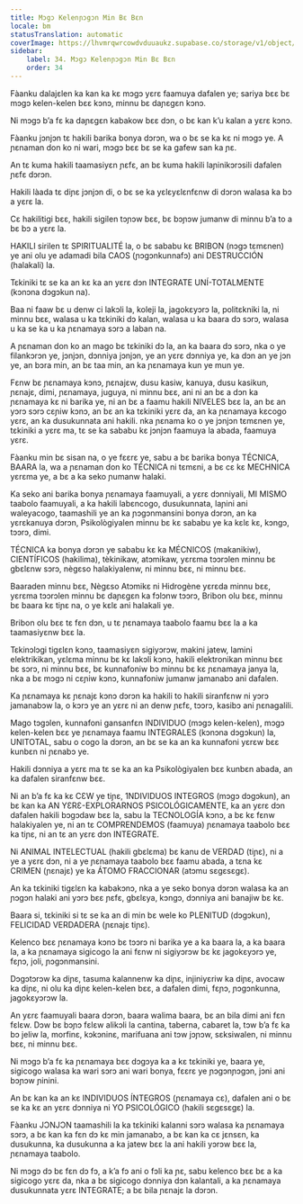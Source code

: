 ```yaml
---
title: Mɔgɔ Kelenɲɔgɔn Min Bɛ Bɛn
locale: bm
statusTranslation: automatic
coverImage: https://lhvmrqwrcowdvduuaukz.supabase.co/storage/v1/object/public/strapi-uploads/small_cover-educacion-fundamental.webp-2d51a7828a2b1309555be27f7e2a61a0.webp
sidebar:
    label: 34. Mɔgɔ Kelenɲɔgɔn Min Bɛ Bɛn
    order: 34
---
```

Fàanku dalajɛlen ka kan ka kɛ mɔgɔ yɛrɛ faamuya dafalen ye; sariya bɛɛ bɛ mɔgɔ kelen-kelen bɛɛ kɔnɔ, minnu bɛ daɲɛgɛn kɔnɔ.

Ni mɔgɔ b’a fɛ ka daɲɛgɛn kabakow bɛɛ dɔn, o bɛ kan k’u kalan a yɛrɛ kɔnɔ.

Fàanku jɔnjɔn tɛ hakili barika bonya dɔrɔn, wa o bɛ se ka kɛ ni mɔgɔ ye. A ɲɛnaman don ko ni wari, mɔgɔ bɛɛ bɛ se ka gafew san ka ɲɛ.

An tɛ kuma hakili taamasiyɛn ɲɛfɛ, an bɛ kuma hakili laɲinikɔrɔsili dafalen ɲɛfɛ dɔrɔn.

Hakili làada tɛ diɲɛ jɔnjɔn di, o bɛ se ka yɛlɛyɛlɛnfɛnw di dɔrɔn walasa ka bɔ a yɛrɛ la.

Cɛ hakilitigi bɛɛ, hakili sigilen tɔɲɔw bɛɛ, bɛ bɔɲɔw jumanw di minnu b’a to a bɛ bɔ a yɛrɛ la.

HAKILI sirilen tɛ SPIRITUALITÉ la, o bɛ sababu kɛ BRIBON (nɔgɔ tɛmɛnen) ye ani olu ye adamadi bila CAOS (ɲɔgɔnkunnafɔ) ani DESTRUCCIÓN (halakali) la.

Tɛkiniki tɛ se ka an kɛ ka an yɛrɛ dɔn INTEGRATE UNÍ-TOTALMENTE (kɔnɔna dɔgɔkun na).

Baa ni faaw bɛ u denw ci lakɔli la, koleji la, jagokɛyɔrɔ la, politɛkniki la, ni minnu bɛɛ, walasa u ka tɛkiniki dɔ kalan, walasa u ka baara dɔ sɔrɔ, walasa u ka se ka u ka ɲɛnamaya sɔrɔ a laban na.

A ɲɛnaman don ko an mago bɛ tɛkiniki dɔ la, an ka baara dɔ sɔrɔ, nka o ye filankɔrɔn ye, jɔnjɔn, dɔnniya jɔnjɔn, ye an yɛrɛ dɔnniya ye, ka dɔn an ye jɔn ye, an bɔra min, an bɛ taa min, an ka ɲɛnamaya kun ye mun ye.

Fɛnw bɛ ɲɛnamaya kɔnɔ, ɲɛnajɛw, dusu kasiw, kanuya, dusu kasikun, ɲɛnajɛ, dimi, ɲɛnamaya, juguya, ni minnu bɛɛ, ani ni an bɛ a dɔn ka ɲɛnamaya kɛ ni barika ye, ni an bɛ a faamu hakili NIVELES bɛɛ la, an bɛ an yɔrɔ sɔrɔ cɛɲiw kɔnɔ, an bɛ an ka tɛkiniki yɛrɛ da, an ka ɲɛnamaya kɛcogo yɛrɛ, an ka dusukunnata ani hakili. nka ɲɛnama ko o ye jɔnjɔn tɛmɛnen ye, tɛkiniki a yɛrɛ ma, tɛ se ka sababu kɛ jɔnjɔn faamuya la abada, faamuya yɛrɛ.

Fàanku min bɛ sisan na, o ye fɛɛrɛ ye, sabu a bɛ barika bonya TÉCNICA, BAARA la, wa a ɲɛnaman don ko TÉCNICA ni tɛmɛni, a bɛ cɛ kɛ MECHNICA yɛrɛma ye, a bɛ a ka seko ɲumanw halaki.

Ka seko ani barika bonya ɲɛnamaya faamuyali, a yɛrɛ dɔnniyali, MI MISMO taabolo faamuyali, a ka hakili labɛncogo, dusukunnata, laɲini ani waleyacogo, taamashili ye an ka ɲɔgɔnmansini bonya dɔrɔn, an ka yɛrɛkanuya dɔrɔn, Psikològiyalen minnu bɛ kɛ sababu ye ka kɛlɛ kɛ, kɔngɔ, tɔɔrɔ, dimi.

TÉCNICA ka bonya dɔrɔn ye sababu kɛ ka MÉCNICOS (makanikiw), CIENTÍFICOS (hakilima), tèkinikaw, atɔmikaw, yɛrɛma tɔɔrɔlen minnu bɛ gbɛlɛnw sɔrɔ, nègɛso halakiyalenw, ni minnu bɛɛ, ni minnu bɛɛ.

Baaraden minnu bɛɛ, Nègɛso Atɔmikɛ ni Hidrogène yɛrɛda minnu bɛɛ, yɛrɛma tɔɔrɔlen minnu bɛ daɲɛgɛn ka fɔlɔnw tɔɔrɔ, Bribon olu bɛɛ, minnu bɛ baara kɛ tiɲɛ na, o ye kɛlɛ ani halakali ye.

Bribon olu bɛɛ tɛ fɛn dɔn, u tɛ ɲɛnamaya taabolo faamu bɛɛ la a ka taamasiyɛnw bɛɛ la.

Tɛkinɔlɔgi tigɛlɛn kɔnɔ, taamasiyɛn sigiyɔrɔw, makini jatew, lamini elektrikikan, yɛlɛma minnu bɛ kɛ lakɔli kɔnɔ, hakili elektronikan minnu bɛɛ bɛ sɔrɔ, ni minnu bɛɛ, bɛ kunnafoniw bɔ minnu bɛ kɛ ɲɛnamaya janya la, nka a bɛ mɔgɔ ni cɛɲiw kɔnɔ, kunnafoniw jumanw jamanabɔ ani dafalen.

Ka ɲɛnamaya kɛ ɲɛnajɛ kɔnɔ dɔrɔn ka hakili to hakili siranfɛnw ni yɔrɔ jamanabɔw la, o kɔrɔ ye an yɛrɛ ni an denw ɲɛfɛ, tɔɔrɔ, kasibɔ ani ɲɛnagalili.

Mago tɔgɔlen, kunnafoni gansanfɛn INDIVIDUO (mɔgɔ kelen-kelen), mɔgɔ kelen-kelen bɛɛ ye ɲɛnamaya faamu INTEGRALES (kɔnɔna dɔgɔkun) la, UNITOTAL, sabu o cogo la dɔrɔn, an bɛ se ka an ka kunnafoni yɛrɛw bɛɛ kunbɛn ni ɲɛnabɔ ye.

Hakili dɔnniya a yɛrɛ ma tɛ se ka an ka Psikològiyalen bɛɛ kunbɛn abada, an ka dafalen siranfɛnw bɛɛ.

Ni an b’a fɛ ka kɛ CƐW ye tiɲɛ, 1NDIVIDUOS INTEGROS (mɔgɔ dɔgɔkun), an bɛ kan ka AN YƐRƐ-EXPLORARNOS PSICOLÓGICAMENTE, ka an yɛrɛ dɔn dafalen hakili bɔgɔdaw bɛɛ la, sabu la TECNOLOGÍA kɔnɔ, a bɛ kɛ fɛnw halakiyalen ye, ni an tɛ COMPRENDEMOS (faamuya) ɲɛnamaya taabolo bɛɛ ka tiɲɛ, ni an tɛ an yɛrɛ dɔn INTEGRATE.

Ni ANIMAL INTELECTUAL (hakili gbɛlɛma) bɛ kanu de VERDAD (tiɲɛ), ni a ye a yɛrɛ dɔn, ni a ye ɲɛnamaya taabolo bɛɛ faamu abada, a tɛna kɛ CRIMEN (ɲɛnajɛ) ye ka ÁTOMO FRACCIONAR (atɔmu sɛgɛsɛgɛ).

An ka tɛkiniki tigɛlɛn ka kabakɔnɔ, nka a ye seko bonya dɔrɔn walasa ka an ɲɔgɔn halaki ani yɔrɔ bɛɛ ɲɛfɛ, gbɛlɛya, kɔngɔ, dɔnniya ani banajiw bɛ kɛ.

Baara si, tɛkiniki si tɛ se ka an di min bɛ wele ko PLENITUD (dɔgɔkun), FELICIDAD VERDADERA (ɲɛnajɛ tiɲɛ).

Kelenco bɛɛ ɲɛnamaya kɔnɔ bɛ tɔɔrɔ ni barika ye a ka baara la, a ka baara la, a ka ɲɛnamaya sigicogo la ani fɛnw ni sigiyɔrɔw bɛ kɛ jagokɛyɔrɔ ye, fɛɲɔ, joli, ɲɔgɔnmansini.

Dɔgɔtɔrɔw ka diɲɛ, tasuma kalannenw ka diɲɛ, injiniyɛriw ka diɲɛ, avocaw ka diɲɛ, ni olu ka diɲɛ kelen-kelen bɛɛ, a dafalen dimi, fɛɲɔ, ɲɔgɔnkunna, jagokɛyɔrɔw la.

An yɛrɛ faamuyali baara dɔrɔn, baara walima baara, bɛ an bila dimi ani fɛn fɛlɛw. Dɔw bɛ bɔɲɔ fɛlɛw alikɔli la cantina, taberna, cabaret la, tɔw b’a fɛ ka bɔ jeliw la, morfinɛ, kɔkɔninɛ, marifuana ani tɔw jɔɲɔw, sɛksiwalen, ni minnu bɛɛ, ni minnu bɛɛ.

Ni mɔgɔ b’a fɛ ka ɲɛnamaya bɛɛ dɔgɔya ka a kɛ tɛkiniki ye, baara ye, sigicogo walasa ka wari sɔrɔ ani wari bonya, fɛɛrɛ ye ɲɔgɔnɲɔgɔn, jɔni ani bɔɲɔw ɲinini.

An bɛ kan ka an kɛ INDIVIDUOS ÍNTEGROS (ɲɛnamaya cɛ), dafalen ani o bɛ se ka kɛ an yɛrɛ dɔnniya ni YO PSICOLÓGICO (hakili sɛgɛsɛgɛ) la.

Fàanku JƆNJƆN taamashili la ka tɛkiniki kalanni sɔrɔ walasa ka ɲɛnamaya sɔrɔ, a bɛ kan ka fɛn dɔ kɛ min jamanabɔ, a bɛ kan ka cɛ jɛnsɛn, ka dusukunna, ka dusukunna a ka jatew bɛɛ la ani hakili yɔrɔw bɛɛ la, ɲɛnamaya taabolo.

Ni mɔgɔ dɔ bɛ fɛn dɔ fɔ, a k’a fɔ ani o fɔli ka ɲɛ, sabu kelenco bɛɛ bɛ a ka sigicogo yɛrɛ da, nka a bɛ sigicogo dɔnniya dɔn kalantali, a ka ɲɛnamaya dusukunnata yɛrɛ INTEGRATE; a bɛ bila ɲɛnajɛ la dɔrɔn.

